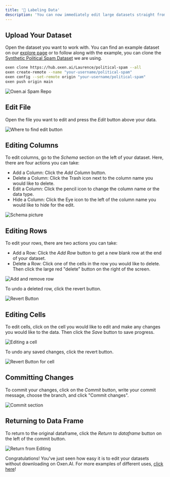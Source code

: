 ```yaml
---
title: '📝 Labeling Data'
description: 'You can now immediately edit large datasets straight from Oxen.AI''s website without downloading the dataset.'
---
```


## Upload Your Dataset

Open the dataset you want to work with. You can find an example dataset on our [explore page](https://www.oxen.ai/explore) or to follow along with the example, you can clone the [Synthetic Political Spam Dataset](https://www.oxen.ai/Laurence/political-spam) we are using.

```bash
oxen clone https://hub.oxen.ai/Laurence/political-spam --all
oxen create-remote --name "your-username/political-spam"
oxen config --set-remote origin "your-username/political-spam"
oxen push origin main
```

<img
  className="block"
  src="/images/spam_dataset.png"
  alt="Oxen.ai Spam Repo"
/>

## Edit File

Open the file you want to edit and press the *Edit* button above your data.


<img
  className="block"
  src="/images/edit_button.png"
  alt="Where to find edit button"
/>

## Editing Columns

To edit columns, go to the *Schema* section on the left of your dataset. Here, there are four actions you can take:

* Add a Column: Click the *Add Column* button.
* Delete a Column: Click the Trash icon next to the column name you would like to delete.
* Edit a Column: Click the pencil icon to change the column name or the data type.
* Hide a Column: Click the Eye icon to the left of the column name you would like to hide for the edit.

<img
  className="block"
  src="/images/columns_edit.png"
  alt="Schema picture"
/>

## Editing Rows

To edit your rows, there are two actions you can take:

* Add a Row: Click the *Add Row* button to get a new blank row at the end of your dataset.
* Delete a Row: Click one of the cells in the row you would like to delete. Then click the large red "delete" button on the right of the screen.

<img
  className="block"
  src="/images/add_row.png"
  alt="Add and remove row"
/>

To undo a deleted row, click the revert button.

<img
  className="block"
  src="/images/revert_button.png"
  alt="Revert Button"
/>

## Editing Cells

To edit cells, click on the cell you would like to edit and make any changes you would like to the data. Then click the *Save* button to save progress.

<img
  className="block"
  src="/images/edit_cell.png"
  alt="Editing a cell"
/>

To undo any saved changes, click the revert button.

<img
  className="block"
  src="/images/revert_cell_changes.png"
  alt="Revert Button for cell"
/>

## Committing Changes

To commit your changes, click on the *Commit* button, write your commit message, choose the branch, and click "Commit changes".

<img
  className="block"
  src="/images/commit_ed.png"
  alt="Commit section"
/>

## Returning to Data Frame

To return to the original dataframe, click the *Return to dataframe* button on the left of the commit button.

<img
  className="block"
  src="/images/return_from_edf.png"
  alt="Return from Editing"
/>

Congratulations! You've just seen how easy it is to edit your datasets without downloading on Oxen.AI. For more examples of different uses, [click here](/use-cases/sentiment-analysis)!